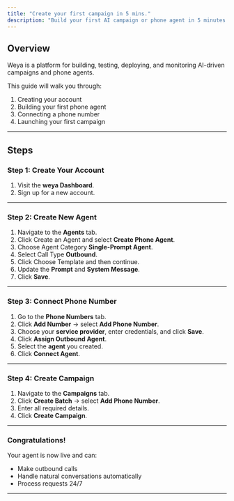 ```yaml
---
title: "Create your first campaign in 5 mins."
description: "Build your first AI campaign or phone agent in 5 minutes with Weya"
---
```


## Overview

Weya is a platform for building, testing, deploying, and monitoring AI-driven campaigns and phone agents.

This guide will walk you through:
1. Creating your account  
2. Building your first phone agent  
3. Connecting a phone number  
4. Launching your first campaign  

---

## Steps

### Step 1: Create Your Account
1. Visit the **weya Dashboard**.  
2. Sign up for a new account.  

---

### Step 2: Create New Agent

1. Navigate to the **Agents** tab.  
2. Click Create an Agent and select **Create Phone Agent**.  
3. Choose Agent Category **Single-Prompt Agent**.  
4. Select Call Type **Outbound**.  
5. Click Choose Template and then continue.  
6. Update the **Prompt** and **System Message**.  
7. Click **Save**.  

---

### Step 3: Connect Phone Number

1. Go to the **Phone Numbers** tab.  
2. Click **Add Number** → select **Add Phone Number**.  
3. Choose your **service provider**, enter credentials, and click **Save**.  
4. Click **Assign Outbound Agent**.  
5. Select the **agent** you created.  
6. Click **Connect Agent**.  

---

### Step 4: Create Campaign
1. Navigate to the **Campaigns** tab.  
2. Click **Create Batch** → select **Add Phone Number**.  
3. Enter all required details.  
4. Click **Create Campaign**.  

---

### Congratulations!

Your agent is now live and can:  
- Make outbound calls  
- Handle natural conversations automatically  
- Process requests 24/7  

---

